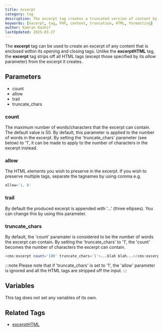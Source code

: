 ```yaml
---
title: excerpt
category: tag
description: The excerpt tag creates a truncated version of content by stripping HTML tags and limiting the number of words or characters, with optional preservation of specific HTML elements.
keywords: [excerpt, tag, PHP, content, truncation, HTML, formatting]
author: Kamran Kashif
lastUpdated: 2025-03-27
---
```


The **excerpt** tag can be used to create an excerpt of any content that is enclosed within its opening and closing tags.
Unlike the **excerptHTML** tag, the **excerpt** tag strips off all HTML tags (except those specified by its _allow_ parameter) from the excerpt it creates.

## Parameters

- count
- allow
- trail
- truncate_chars

### count

The maximum number of words/characters that the excerpt can contain. The default value is 50\.
By default, this parameter is applied to the number of words in the excerpt.
By setting the 'truncate_chars' parameter (see below) to '1', it can be made to apply to the number of characters in the excerpt instead.

### allow

The HTML elements you wish to preserve in the excerpt.
If you wish to preserve multiple tags, separate the tagnames by using comma e.g.

```php
allow='i, b'
```

### trail

By default the produced excerpt is appended with '...' (three ellipses). You can change this by using this parameter.

### truncate_chars

By default, the 'count' paramater is considered to be the number of words the excerpt can contain.
By setting the 'truncate_chars' to '1', the 'count' becomes the number of characters the excerpt can contain.

```php
<cms:excerpt count='100' truncate_chars='1'>...blah blah...</cms:excerpt>
```

:::note
Please note that if 'truncate_chars' is set to '1', the 'allow' parameter is ignored and all the HTML tags are stripped off the input.
:::

## Variables

This tag does not set any variables of its own.

## Related Tags

- [excerptHTML](../excerpthtml.html)
